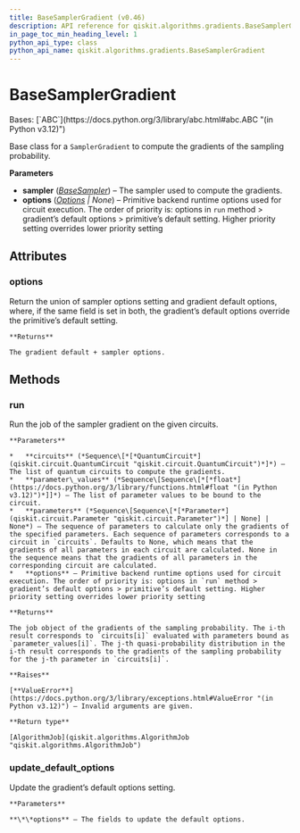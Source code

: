 ```yaml
---
title: BaseSamplerGradient (v0.46)
description: API reference for qiskit.algorithms.gradients.BaseSamplerGradient in qiskit v0.46
in_page_toc_min_heading_level: 1
python_api_type: class
python_api_name: qiskit.algorithms.gradients.BaseSamplerGradient
---
```


# BaseSamplerGradient

<Class id="qiskit.algorithms.gradients.BaseSamplerGradient" isDedicatedPage={true} github="https://github.com/qiskit/qiskit/tree/stable/0.46/qiskit/algorithms/gradients/base/base_sampler_gradient.py" signature="qiskit.algorithms.gradients.BaseSamplerGradient(sampler, options=None)" modifiers="class">
  Bases: [`ABC`](https://docs.python.org/3/library/abc.html#abc.ABC "(in Python v3.12)")

  Base class for a `SamplerGradient` to compute the gradients of the sampling probability.

  **Parameters**

  *   **sampler** ([*BaseSampler*](qiskit.primitives.BaseSampler "qiskit.primitives.BaseSampler")) – The sampler used to compute the gradients.
  *   **options** ([*Options*](qiskit.providers.Options "qiskit.providers.Options") *| None*) – Primitive backend runtime options used for circuit execution. The order of priority is: options in `run` method > gradient’s default options > primitive’s default setting. Higher priority setting overrides lower priority setting

  ## Attributes

  ### options

  <Attribute id="qiskit.algorithms.gradients.BaseSamplerGradient.options">
    Return the union of sampler options setting and gradient default options, where, if the same field is set in both, the gradient’s default options override the primitive’s default setting.

    **Returns**

    The gradient default + sampler options.
  </Attribute>

  ## Methods

  ### run

  <Function id="qiskit.algorithms.gradients.BaseSamplerGradient.run" signature="run(circuits, parameter_values, parameters=None, **options)">
    Run the job of the sampler gradient on the given circuits.

    **Parameters**

    *   **circuits** (*Sequence\[*[*QuantumCircuit*](qiskit.circuit.QuantumCircuit "qiskit.circuit.QuantumCircuit")*]*) – The list of quantum circuits to compute the gradients.
    *   **parameter\_values** (*Sequence\[Sequence\[*[*float*](https://docs.python.org/3/library/functions.html#float "(in Python v3.12)")*]]*) – The list of parameter values to be bound to the circuit.
    *   **parameters** (*Sequence\[Sequence\[*[*Parameter*](qiskit.circuit.Parameter "qiskit.circuit.Parameter")*] | None] | None*) – The sequence of parameters to calculate only the gradients of the specified parameters. Each sequence of parameters corresponds to a circuit in `circuits`. Defaults to None, which means that the gradients of all parameters in each circuit are calculated. None in the sequence means that the gradients of all parameters in the corresponding circuit are calculated.
    *   **options** – Primitive backend runtime options used for circuit execution. The order of priority is: options in `run` method > gradient’s default options > primitive’s default setting. Higher priority setting overrides lower priority setting

    **Returns**

    The job object of the gradients of the sampling probability. The i-th result corresponds to `circuits[i]` evaluated with parameters bound as `parameter_values[i]`. The j-th quasi-probability distribution in the i-th result corresponds to the gradients of the sampling probability for the j-th parameter in `circuits[i]`.

    **Raises**

    [**ValueError**](https://docs.python.org/3/library/exceptions.html#ValueError "(in Python v3.12)") – Invalid arguments are given.

    **Return type**

    [AlgorithmJob](qiskit.algorithms.AlgorithmJob "qiskit.algorithms.AlgorithmJob")
  </Function>

  ### update\_default\_options

  <Function id="qiskit.algorithms.gradients.BaseSamplerGradient.update_default_options" signature="update_default_options(**options)">
    Update the gradient’s default options setting.

    **Parameters**

    **\*\*options** – The fields to update the default options.
  </Function>
</Class>

